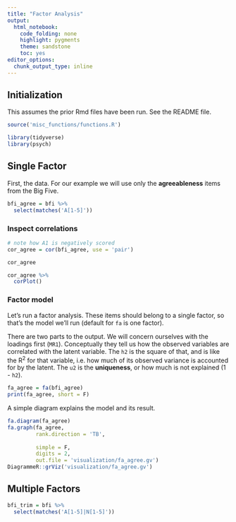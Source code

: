 ```yaml
---
title: "Factor Analysis"
output: 
  html_notebook: 
    code_folding: none
    highlight: pygments
    theme: sandstone
    toc: yes
editor_options: 
  chunk_output_type: inline
---
```


## Initialization

This assumes the prior Rmd files have been run.  See the README file.

```r
source('misc_functions/functions.R')
```

```r
library(tidyverse)
library(psych)
```


## Single Factor

First, the data.  For our example we will use only the **agreeableness** items from the Big Five.

```r
bfi_agree = bfi %>% 
  select(matches('A[1-5]'))
```


### Inspect correlations

```r
# note how A1 is negatively scored
cor_agree = cor(bfi_agree, use = 'pair')

cor_agree

cor_agree %>% 
  corPlot()
```

### Factor model

Let's run a factor analysis.  These items should belong to a single factor, so that's the model we'll run (default for `fa` is one factor).  

There are two parts to the output.  We will concern ourselves with the loadings first (`MR1`).  Conceptually they tell us how the observed variables are correlated with the latent variable.  The `h2` is the square of that, and is like the R^2^ for that variable, i.e. how much of its observed variance is accounted for by the latent.  The `u2` is the **uniqueness**, or how much is not explained (1 - `h2`).

```r
fa_agree = fa(bfi_agree)
print(fa_agree, short = F)
```

A simple diagram explains the model and its result.

```r
fa.diagram(fa_agree)
fa.graph(fa_agree, 
         rank.direction = 'TB', 
          
         simple = F,
         digits = 2,
         out.file = 'visualization/fa_agree.gv')
DiagrammeR::grViz('visualization/fa_agree.gv')
```


## Multiple Factors

```r
bfi_trim = bfi %>% 
  select(matches('A[1-5]|N[1-5]'))
```

